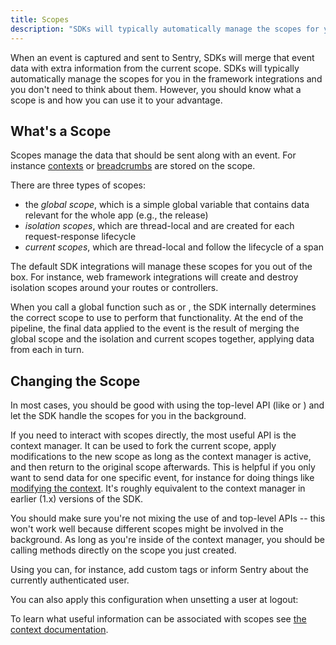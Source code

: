 ```yaml
---
title: Scopes
description: "SDKs will typically automatically manage the scopes for you in the framework integrations. Learn what a scope is and how you can use it to your advantage."
---
```


When an event is captured and sent to Sentry, SDKs will merge that event data with extra
information from the current scope. SDKs will typically automatically manage the scopes
for you in the framework integrations and you don't need to think about them. However,
you should know what a scope is and how you can use it to your advantage.

## What's a Scope

Scopes manage the data that should be sent along with an event. For instance [contexts](../context/) or [breadcrumbs](../breadcrumbs/) are stored on the scope.

There are three types of scopes:

- the *global scope*, which is a simple global variable that contains data relevant for the whole app (e.g., the release)
- *isolation scopes*, which are thread-local and are created for each request-response lifecycle
- *current scopes*, which are thread-local and follow the lifecycle of a span

The default SDK integrations will manage these scopes for you out of the box. For
instance, web framework integrations will create and destroy isolation scopes around your
routes or controllers.

When you call a global function such as <PlatformIdentifier name="capture-event" /> or <PlatformIdentifier name="set-tag" />, the SDK internally determines the correct scope to use to perform that functionality. At the end of the pipeline, the final data applied to the event is the result of merging the global scope and the isolation and current scopes together, applying data from each in turn.

## Changing the Scope

In most cases, you should be good with using the top-level API (like <PlatformIdentifier name="capture-event" /> or <PlatformIdentifier name="set-tag" />) and let the SDK handle the scopes for you in the background.

If you need to interact with scopes directly, the most useful API is the <PlatformIdentifier name="new-scope" /> context manager. It can be used to fork the current scope, apply modifications to the new scope as long as the context manager is active, and then return to the original scope afterwards. This is helpful if you only want to send data for one specific event, for instance for doing things like [modifying the context](../context/). It's roughly equivalent to the <PlatformIdentifier name="push-scope" /> context manager in earlier (1.x) versions of the SDK.

You should make sure you're not mixing the use of <PlatformIdentifier name="new-scope" /> and top-level APIs -- this won't work well because different scopes might be involved in the background. As long as you're inside of the <PlatformIdentifier name="new-scope" /> context manager, you should be calling methods directly on the scope you just created.

Using <PlatformIdentifier name="new-scope" /> you can, for instance, add custom tags or inform Sentry about the currently authenticated user.

<PlatformContent includePath="enriching-events/scopes/configure-scope" />

You can also apply this configuration when unsetting a user at logout:

<PlatformContent includePath="enriching-events/unset-user" />

To learn what useful information can be associated with scopes see
[the context documentation](../context/).
